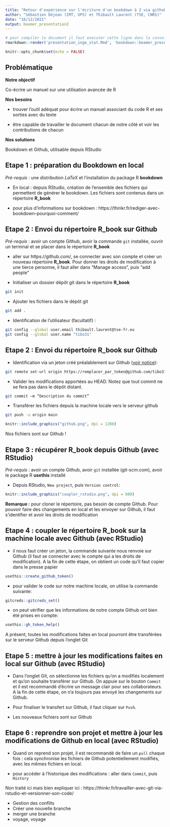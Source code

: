 ```yaml
---
title: "Retour d'expérience sur l'écriture d'un bookdown à 2 via github"
author: "Sébastien Déjean (IMT, UPS) et Thibault Laurent (TSE, CNRS)"
date: "16/12/2021"
output: beamer_presentation2
---
```



```r
# pour compiler le document il faut executer cette ligne dans la console
rmarkdown::render('presentation_inge_stat.Rmd', 'bookdown::beamer_presentation2', output_file = 'presentation_inge_stat.pdf')
```


```r
knitr::opts_chunk$set(echo = FALSE)
```

## Problématique

**Notre objectif**

Co-écrire un manuel sur une utilisation avancée de R 

**Nos besoins**

- trouver l'outil adéquat pour écrire un manuel associant du code R et ses sorties avec du texte

- être capable de travailler le document chacun de notre côté et voir les contributions de chacun

**Nos solutions**

Bookdown et Github, utilisable depuis RStudio

## Etape 1 : préparation du Bookdown en local

*Pré-requis* : une distribution $LaTeX$ et l'installation du package R **bookdown**

- En local : depuis RStudio, création de l'ensemble des fichiers qui permettent de générer le bookdown. Les fichiers sont contenus dans un répertoire **R_book**

- pour plus d'informations sur bookdown :  https://thinkr.fr/rediger-avec-bookdown-pourquoi-comment/



## Etape 2 : Envoi du répertoire **R_book** sur Github 

*Pré-requis* : avoir un compte Github, avoir la commande `git` installée, ouvrir un terminal et se placer dans le répertoire **R_book**

- aller sur https://github.com/, se connecter avec son compte et créer un nouveau répertoire **R_book**. Pour donner les droits de modification à une tierce personne, il faut aller dans "Manage access", puis "add people"

- Initialiser un dossier dépôt git dans le répertoire **R_book**

```bash
git init
```

- Ajouter les fichiers dans le dépôt git

```bash
git add .
```

- Identification de l'utilisateur (facultatif) :
```bash
git config --global user.email thibault.laurent@tse-fr.eu
git config --global user.name "tibo31"
```


## Etape 2 : Envoi du répertoire **R_book** sur Github 


- Identification via un jeton créé préalablement sur Github ([voir notice](https://stackoverflow.com/questions/68775869/support-for-password-authentication-was-removed-please-use-a-personal-access-to)):
```bash
git remote set-url origin https://remplacer_par_token@github.com/tibo31/R_book.git
```

- Valider les modifications apportées au HEAD. Notez que tout commit ne se fera pas dans le dépôt distant.

```bash
git commit –m “Description du commit”
```

- Transférer les fichiers depuis la machine locale vers le serveur github

```bash
git push -u origin main
```


```r
knitr::include_graphics("github.png", dpi = 1200)
```
Nos fichiers sont sur Github !



## Etape 3 : récupérer **R_book** depuis Github (avec RStudio)


*Pré-requis* : avoir un compte Github, avoir `git` installée (git-scm.com), avoir le package R **usethis** installé

- Depuis RStudio, `New project`, puis `Version control`:

```r
knitr::include_graphics("coupler_rstudio.png", dpi = 800)
```

**Remarque :** pour cloner le répertoire, pas besoin de compte Github. Pour pouvoir faire des changements en local et les envoyer sur Github, il faut s'identifier et avoir les droits de modification

## Etape 4 : coupler le répertoire **R_book** sur la machine locale avec Github (avec RStudio)

- il nous faut créer un jeton, la commande suivante nous renvoie sur Github (il faut se connecter avec le compte qui a les droits de modification). A la fin de cette étape, on obtient un code qu'il faut copier dans le presse papier

```R
usethis::create_github_token()
```

- pour valider le code sur notre machine locale, on utilise la commande suivante:

```R
gitcreds::gitcreds_set()
```

- on peut vérifier que les informations de notre compte Github ont bien été prises en compte:
```R
usethis::gh_token_help()
```

A présent, toutes les modifications faites en local pourront être transférées sur le serveur Github depuis l'onglet Git 

## Etape 5 : mettre à jour les modifications faites en local sur Github (avec RStudio)

- Dans l'onglet Git, on sélectionne les fichiers qu'on a modifiés localement et qu'on souhaite transférer sur Github. On appuie sur le bouton `Commit` et il est recommandé d'écrire un message clair pour ses collaborateurs. A la fin de cette étape, on n'a toujours pas envoyé les changements sur Github.

- Pour finaliser le transfert sur Github, il faut cliquer sur `Push`. 

- Les nouveaux fichiers sont sur Github


## Etape 6 : reprendre son projet et mettre à jour les modifications de Github en local (avec RStudio)

- Quand on reprend son projet, il est recommandé de faire un `pull` chaque fois : cela synchronise les fichiers de Github potentiellement modifiés, avec les mêmes fichiers en local. 

- pour accéder à l'historique des modifications : aller dans `Commit`, puis `History`

Non traité ici mais bien expliquer ici : https://thinkr.fr/travailler-avec-git-via-rstudio-et-versionner-son-code/

- Gestion des conflits 
- Créer une nouvelle branche
- merger une branche
- voyage, voyage